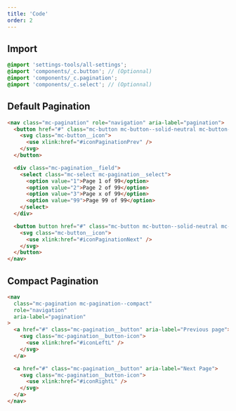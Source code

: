 ```yaml
---
title: 'Code'
order: 2
---
```


## Import

```scss
@import 'settings-tools/all-settings';
@import 'components/_c.button'; // (Optionnal)
@import 'components/_c.pagination';
@import 'components/_c.select'; // (Optionnal)
```

## Default Pagination

```html
<nav class="mc-pagination" role="navigation" aria-label="pagination">
  <button href="#" class="mc-button mc-button--solid-neutral mc-button--square mc-button--s@from-l" aria-label="Previous page">
    <svg class="mc-button__icon">
      <use xlink:href="#iconPaginationPrev" />
    </svg>
  </button>

  <div class="mc-pagination__field">
    <select class="mc-select mc-pagination__select">
      <option value="1">Page 1 of 99</option>
      <option value="2">Page 2 of 99</option>
      <option value="3">Page x of 99</option>
      <option value="99">Page 99 of 99</option>
    </select>
  </div>

  <button button href="#" class="mc-button mc-button--solid-neutral mc-button--square mc-button--s@from-l" aria-label="Next Page">
    <svg class="mc-button__icon">
      <use xlink:href="#iconPaginationNext" />
    </svg>
  </button>
</nav>
```

<Preview path="pagination-default" />

## Compact Pagination

```html
<nav
  class="mc-pagination mc-pagination--compact"
  role="navigation"
  aria-label="pagination"
>
  <a href="#" class="mc-pagination__button" aria-label="Previous page">
    <svg class="mc-pagination__button-icon">
      <use xlink:href="#iconLeftL" />
    </svg>
  </a>

  <a href="#" class="mc-pagination__button" aria-label="Next Page">
    <svg class="mc-pagination__button-icon">
      <use xlink:href="#iconRightL" />
    </svg>
  </a>
</nav>
```

<Preview path="pagination-compact" />
